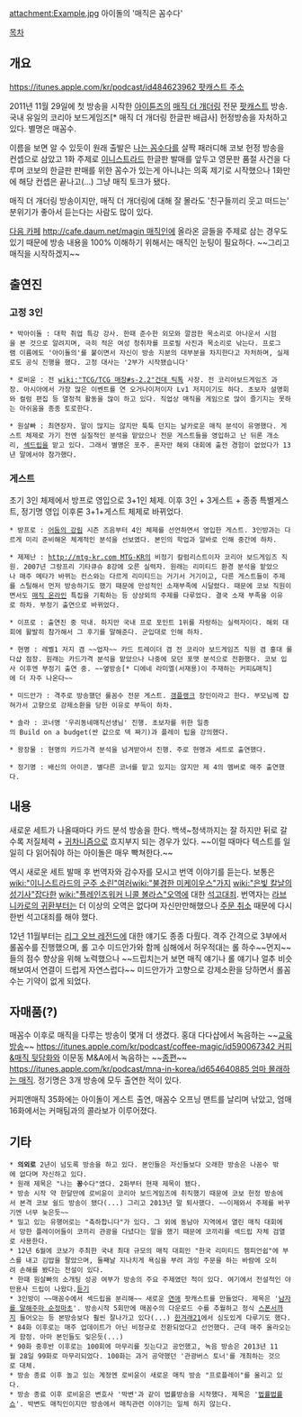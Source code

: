 attachment:Example.jpg
아이돌의 '매직은 꼼수다'

[[목차]]

== 개요 ==
[[https://itunes.apple.com/kr/podcast/id484623962 팟캐스트 주소]]

2011년 11월 29일에 첫 방송을 시작한 [[아이튠즈]]의 [[매직 더 개더링]] 전문 [[팟캐스트]] 방송. 국내 유일의 코리아 보드게임즈[* 매직 더 개더링 한글판 배급사] 헌정방송을 자처하고 있다. 별명은 매꼼수.

이름을 보면 알 수 있듯이 원래 출발은 [[나는 꼼수다]]를 살짝 패러디해 코보 헌정 방송을 컨셉으로 삼았고 1화 주제로 [[이니스트라드]] 한글판 발매를 앞두고 영문판 품절 사건을 다루며 코보의 한글판 판매를 위한 꼼수가 있는게 아니냐는 의혹 제기로 시작했으나 1화만에 해당 컨셉은 끝나고(...) 그냥 매직 토크가 됐다.

매직 더 개더링 방송이지만, 매직 더 개더링에 대해 잘 몰라도 '친구들끼리 웃고 떠드는' 분위기가 좋아서 듣는다는 사람도 많이 있다.

[[다음 카페]] [[http://cafe.daum.net/magin 매직인]]에 올라온 글들을 주제로 삼는 경우도 있기 때문에 방송 내용을 100% 이해하기 위해서는 매직인 눈팅이 필요하다. ~~그리고 매직을 시작하겠지~~

== 출연진 ==
=== 고정 3인 ===
 * 박아이돌 : 대학 취업 특강 강사. 한때 준수한 외모와 깔끔한 목소리로 아나운서 시험을 본 것으로 알려지며, 극히 적은 여성 청취자를 프로필 사진과 목소리로 낚는다. 프로그램 이름에도 '아이돌의'를 붙이면서 자신이 방송 지분의 대부분을 차지한다고 자처하며, 실제로도 공식 진행을 했다. 고정 대사는 '2부가 시작됐습니다'

 * 로비윤 : 전 [[wiki:"TCG/TCG 매장#s-2.2"건대 틱톡]] 사장. 전 코리아보드게임즈 과장. 아시아에서 가장 많은 이벤트를 연 오거나이저이자 Lv1 저지이기도 하다. 초보자 설명회와 컬럼 편집 등 열정적 활동을 많이 하고 있다. 직업상 매직을 게임으로 많이 즐기지는 못하는 아쉬움을 종종 토로한다.

 * 원살빠 : 최연장자. 말이 많지는 않지만 툭툭 던지는 날카로운 매직 분석이 유명했다. 게스트 체제로 가기 전엔 실질적인 분석을 맡았으나 전문 게스트들을 영입하고 난 뒤론 개소리, [[섹드립]]을 맡고 있다. 그래서 별명은 포주. 혼자만 해외 대회에 출전 경험이 없었다가 13년 말에서야 참가했다.

=== 게스트 ===
초기 3인 체제에서 방프로 영입으로 3+1인 체제. 이후 3인 + 3게스트 + 종종 특별게스트, 정기명 영입 이후론 3+1+게스트 체제로 바뀌었다.

 * 방프로 : [[어둠의 강림]] 시즌 즈음부터 4인 체제를 선언하면서 영입한 게스트. 3인방과는 다르게 미리 준비해온 체계적인 분석을 선보였다. 본인의 학업과 알바로 인해 중간에 하차.

 * 제제난 : [[http://mtg-kr.com MTG-KR]]의 비정기 칼럼리스트이자 코리아 보드게임즈 직원. 2007년 그랑프리 기타큐슈 8강에 오른 실력자. 원래는 리미티드 환경 분석을 맡았으나 매주 메타가 바뀌는 컨스와는 다르게 리미티드는 거기서 거기이고, 다른 게스트들이 주제를 스틸해서 먼저 방송하기도 했기 때문에 만성적인 소재부족에 시달렸다. 때문에 코보 직원이면서도 [[매직 온라인]] 특집을 기획하는 등 상상외의 주제를 다루었다. 결국 소재 부족을 이유로 하차. 부정기 출연으로 바뀌었다.

 * 이프로 : 출연진 중 막내. 하지만 국내 프로 포인트 1위를 자랑하는 실력자이다. 해외 대회에 활발히 참가해서 그 후기를 말해준다. 군입대로 인해 하차.

 * 현명 : 레벨1 저지 겸 ~~업자~~ 카드 트레이더 겸 전 코리아 보드게임즈 직원 겸 홍대 롤다샵 점장. 원래는 카드가격 분석을 맡았으나 나중에 모던 포맷 분석으로 전환했다. 코보 입사 이후엔 부정기 출연 중. ~~옆방송[* 디에네 라미엘(서재용)이 주재하는 커피&매직]에 더 자주 나온다~~

 * 미드안가 : 격주로 방송했던 롤꼼수 전문 게스트. [[갱플랭크]] 장인이라고 한다. 부모님께 잡혀가서 고향으로 강제소환을 당한 이유로 부득이 하차.

 * 솔라 : 코너명 '우리동네매직선생님' 진행. 초보자를 위한 일종의 Build on a budget(싼 값으로 덱 짜기)과 플레이 팁을 강의했다.

 * 왕장물 : 현명의 카드가격 분석을 넘겨받아서 진행. 주로 현명과 세트로 출연했다.

 * 정기명 : 배신의 아이콘. 별다른 코너를 맡고 있지는 않지만 제 4의 멤버로 매주 출연했다.

== 내용 ==
새로운 세트가 나올때마다 카드 분석 방송을 한다. 백색~청색까지는 잘 하지만 뒤로 갈수록 저질체력 + [[귀차니즘]]으로 흐지부지 되는 경우가 있다. ~~이럴 때마다 텍스트를 일일히 다 읽어줘야 하는 아이돌은 매우 빡쳐한다.~~

역시 새로운 세트 발매 후 번역자와 감수자를 모시고 번역 이야기를 듣는다. 보통은 [[wiki:"이니스트라드의 군주 소린"여러]][[wiki:"불경한 미케이우스"가지]] [[wiki:"은빛 칼날의 성기사"잡다한]] [[wiki:"플레인즈워커 니콜 볼라스"오역]]에 대한 [[석고대죄]]. 번역자는 [[라브니카로의 귀환]]부터는 더 이상의 오역은 없다며 자신만만해했으나 [[주문 취소]] 때문에 다시 한번 석고대죄를 해야 했다.

12년 11월부터는 [[리그 오브 레전드]]에 대한 얘기도 종종 다뤘다. 격주 간격으로 3부에서 롤꼼수를 진행했으며, 롤 고수 미드안가와 함께 심해에서 허우적대는 롤 하수~~먼지~~들의 점수 향상을 위해 노력했으나 ~~드립치는거 보면 매직 얘기나 롤 얘기나 얼추 비슷해보여서 연결이 드럽게 자연스럽다~~ 미드안가가 고향으로 강제소환을 당하면서 롤꼼수는 기약이 없게 되었다.

== 자매품(?) ==
매꼼수 이후로 매직을 다루는 방송이 몇개 더 생겼다. 홍대 다다샵에서 녹음하는 ~~[[교육방송]]~~ [[https://itunes.apple.com/kr/podcast/coffee-magic/id590067342 커피&매직 뒷담화]]와 이문동 M&A에서 녹음하는 ~~[[종편]]~~ [[https://itunes.apple.com/kr/podcast/mna-in-korea/id654640885 엄마 몰래하는 매직]]. 정기명은 3개 방송에 모두 출연한 적이 있다.

커피앤매직 35화에는 아이돌이 게스트 출연, 매꼼수 오프닝 맨트를 날리며 낚았고, 엄매 16화에서는 커매팀과의 콜라보가 이루어졌다.

== 기타 ==
 * '''의외로''' 2년이 넘도록 방송을 하고 있다. 본인들은 자신들보다 오래한 방송은 나꼼수 밖에 없다며 자신하고 있다.
 * 원래 제목은 "나는 '''꽁'''수다"였다. 2화부터 현재 제목이 됐다.
 * 방송 시작 약 한달만에 로비윤이 코리아 보드게임즈에 취직했기 때문에 코보 헌정 방송에서 본격 코보 쉴드 방송이 됐다(...) 그리고 2013년 말 퇴사했다. ~~이제와서 주제를 바꾸기엔 너무 늦은듯~~
 * 밀고 있는 유행어로는 "축하합니다"가 있다. 그 외에 동남아 지역에서 열린 매직 대회에서 망한 플레이어들이 코끼리 관광을 다녔다는 말을 했기 때문에 코끼리를 섹드립 자체 검열로 사용한다.
 * 12년 6월에 코보가 주최한 국내 최대 규모의 매직 대회인 "한국 리미티드 챔피언쉽"에 부스를 내고 김밥을 팔았으며, 둘째날 지나치게 욕심을 부려 과잉 주문을 하는 바람에 오히려 손해를 봤다는 전설이 있다.
 * 한때 원살빠의 소개팅 성공 여부가 방송의 주요 주제였던 적이 있다. 여기에서 전설적인 야만용사 드립이 나왔다.[http://blog.naver.com/ellinasm?Redirect=Log&logNo=130151591181 듣기]
 * 3인방이 ~~매꼼수에서 섹드립을 분리해~~ 새로운 [[연애]] 팟캐스트를 만들었다. 제목은 '[https://itunes.apple.com/kr/podcast/namjaleul-malhaejuma-sunjeongmacho/id567440142 남자를 말해주마 순정마초]'. 방송시작 5회만에 매꼼수의 다운로드 수를 추월하고 정식 [[스폰서]]까지 들어오는 등 본방송보다 훨씬 잘나가고 있다(...) [http://h21.hani.co.kr/arti/culture/culture_general/33775.html 한겨래21]에서 심도있게 다루기도 했다.
 * 84화 이후로는 매주 업데이트가 아닌 비정규로 전환되었다고 선언했다. 근데 매주 올라오는게 함정. 아마 본인들도 잊은듯(...)
 * 90화 중후반 이후로는 100회에 마무리를 짓는다고 공언했고, 녹음 방송은 2013년 11월 28일 99화로 마무리되었다. 100화는 과거 공약했던 '관광버스 토너'를 개최하는 것으로 대체.
 * 방송 종료 이후 놀고 있는 계정엔 로비윤이 새로운 매직 방송 "프로플레이"를 올리고 있다.
 * 방송 종료 이후 로비윤은 변호사 '박변'과 같이 법률방송을 시작했다. 제목은 '[https://itunes.apple.com/kr/podcast/beoblyulbeoblyulsyo-saenghwal/id788804884?mt=2 법률법률쇼]'. 박변도 매직인이지만 방송에서 매직관련 이야기는 일체 하지 않는다. 
